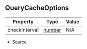 ## QueryCacheOptions

| Property | Type | Value |
| ----------- | ----------- | ----------- |
| checkInterval | [number](https://developer.mozilla.org/en-US/docs/Web/JavaScript/Reference/Global_Objects/Number) | N/A |


- [Source](https://github.com/Androz2091/discord-player/blob/cd18f37/packages/discord-player/src/utils/QueryCache.ts#L7)